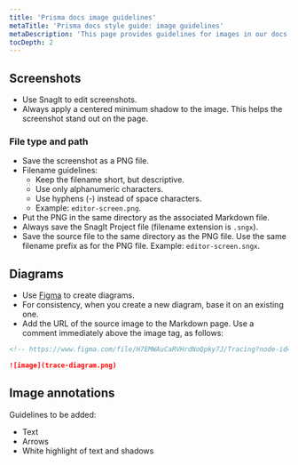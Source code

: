 ```yaml
---
title: 'Prisma docs image guidelines'
metaTitle: 'Prisma docs style guide: image guidelines'
metaDescription: 'This page provides guidelines for images in our docs.'
tocDepth: 2
---
```


## Screenshots

- Use SnagIt to edit screenshots.
- Always apply a centered minimum shadow to the image. This helps the screenshot stand out on the page.

### File type and path

- Save the screenshot as a PNG file.
- Filename guidelines:
  - Keep the filename short, but descriptive.
  - Use only alphanumeric characters.
  - Use hyphens (-) instead of space characters.
  - Example: `editor-screen.png`.
- Put the PNG in the same directory as the associated Markdown file.
- Always save the SnagIt Project file (filename extension is `.sngx`).
- Save the source file to the same directory as the PNG file. Use the same filename prefix as for the PNG file. Example: `editor-screen.sngx`.

## Diagrams

- Use [Figma](https://www.figma.com) to create diagrams.
- For consistency, when you create a new diagram, base it on an existing one.
- Add the URL of the source image to the Markdown page. Use a comment immediately above the image tag, as follows:

```md
<!-- https://www.figma.com/file/H7EMWAuCaRVHrdNoQpky7J/Tracing?node-id=2%3A37 -->

![image](trace-diagram.png)
```

## Image annotations

Guidelines to be added:

- Text
- Arrows
- White highlight of text and shadows
